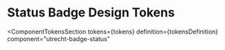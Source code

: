 <!-- @license CC0-1.0 -->


<Meta id="web-component-status-badge--design-tokens" title="Web Component/Badge/Status Badge/Design Tokens" />

# Status Badge Design Tokens

<ComponentTokensSection
  tokens={tokens}
  definition={tokensDefinition}
  component="utrecht-badge-status"
></ComponentTokensSection>
